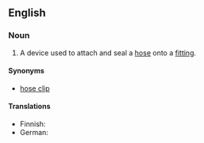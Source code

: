 ==English==
{{wikipedia}}

===Noun===
{{en-noun|sg=[[hose]] [[clamp]]}}

# A device used to attach and seal a [[hose]] onto a [[fitting]].

====Synonyms====
* [[hose clip]]

====Translations====
{{top}}
* Finnish: {{t-|fi|letkunkiristin}}
* German: {{t|de|Schlauchschelle|f}}
{{mid}}
{{bottom}}